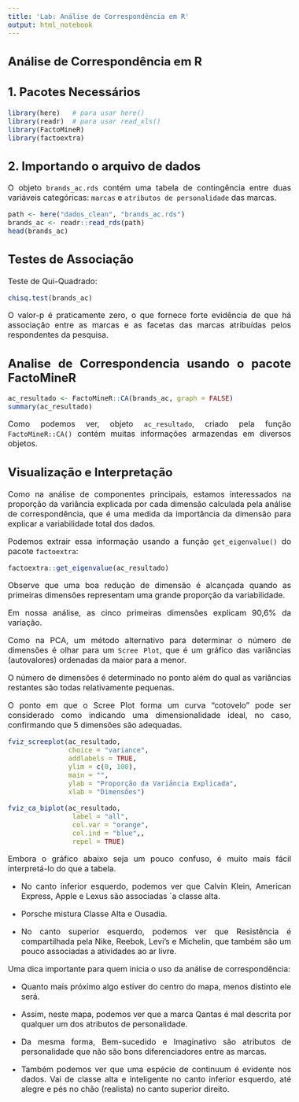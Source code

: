 ```yaml
---
title: 'Lab: Análise de Correspondência em R'
output: html_notebook
---
```


<style type="text/css">
  body{
  font-size: 12pt;
  text-align: justify
      }
</style>


## Análise de Correspondência em R

## 1. Pacotes Necessários

```r
library(here)   # para usar here()
library(readr)  # para usar read_xls()
library(FactoMineR)
library(factoextra)
```


## 2. Importando o arquivo de dados

O objeto `brands_ac.rds` contém uma tabela de contingência entre 
duas variáveis categóricas: `marcas` e `atributos de personalidade` 
das marcas. 

```r
path <- here("dados_clean", "brands_ac.rds")
brands_ac <- readr::read_rds(path)
head(brands_ac)
```


## Testes de Associação 

Teste de Qui-Quadrado:

```r
chisq.test(brands_ac)
```

O valor-p é praticamente zero, o que fornece forte evidência de que 
há associação entre as marcas e as facetas das marcas atribuídas pelos 
respondentes da pesquisa.


## Analise de Correspondencia usando o pacote FactoMineR

```r
ac_resultado <- FactoMineR::CA(brands_ac, graph = FALSE)
summary(ac_resultado)
```

Como podemos ver,  objeto `ac_resultado`, criado pela função `FactoMineR::CA()` contém muitas informações armazendas em diversos objetos.


## Visualização e Interpretação

Como na análise de componentes principais, estamos interessados na 
proporção da variância explicada por cada dimensão calculada pela 
análise de correspondência, que é uma medida da importância da 
dimensão para explicar a variabilidade total dos dados.

Podemos extrair essa informação usando a função `get_eigenvalue()` do 
pacote `factoextra`:

```r
factoextra::get_eigenvalue(ac_resultado)
```

Observe que uma boa redução de dimensão é alcançada quando as primeiras dimensões representam uma grande proporção da variabilidade.

Em nossa análise, as cinco primeiras dimensões explicam 90,6% da variação. 

Como na PCA, um método alternativo para determinar o número de dimensões é olhar para um `Scree Plot`, que é um gráfico das variâncias (autovalores) ordenadas da maior para a menor. 

O número de dimensões é determinado no ponto além do qual as variâncias restantes são todas relativamente pequenas.

O ponto em que o Scree Plot forma um curva “cotovelo” pode ser considerado como indicando uma dimensionalidade ideal, no caso, confirmando que 5 dimensões são adequadas.

```r
fviz_screeplot(ac_resultado,
               choice = "variance",
               addlabels = TRUE, 
               ylim = c(0, 100),
               main = "",
               ylab = "Proporção da Variância Explicada",
               xlab = "Dimensões")
```



```r
fviz_ca_biplot(ac_resultado, 
                label = "all", 
                col.var = "orange",
                col.ind = "blue",,
                repel = TRUE)
```


Embora o gráfico abaixo seja um pouco confuso, é muito mais fácil 
interpretá-lo do que a tabela. 

- No canto inferior esquerdo, podemos ver que Calvin Klein, American Express, Apple e Lexus são associadas `a classe alta. 

- Porsche mistura Classe Alta e Ousadia. 

- No canto superior esquerdo, podemos ver que Resistência é compartilhada pela Nike, Reebok, Levi’s e Michelin, que também são um pouco associadas a 
atividades ao ar livre.

Uma dica importante para quem inicia o uso da análise de correspondência: 

- Quanto mais próximo algo estiver do centro do mapa, menos distinto ele será. 

- Assim, neste mapa, podemos ver que a marca Qantas é mal descrita por qualquer 
um dos atributos de personalidade. 

- Da mesma forma, Bem-sucedido e Imaginativo são atributos de personalidade 
que não são bons diferenciadores entre as marcas. 

- Também podemos ver que uma espécie de continuum é evidente nos dados. Vai de classe alta e inteligente no canto inferior esquerdo, até alegre e pés no 
chão (realista) no canto superior direito.





